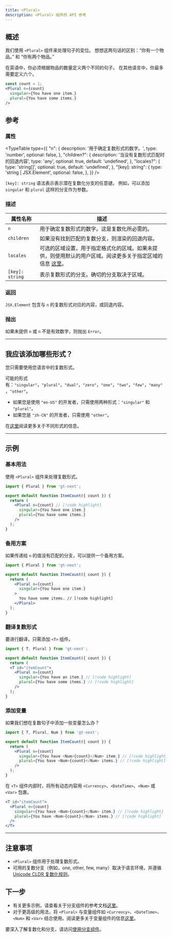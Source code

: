 ```yaml
---
title: <Plural>
description: <Plural> 组件的 API 参考
---
```


## 概述

我们使用 `<Plural>` 组件来处理句子的变位。
想想这两句话的区别：“你有一个物品。” 和 “你有两个物品。”

在英语中，你必须根据物品的数量定义两个不同的句子。
在其他语言中，你最多需要定义六个。

```jsx
const count = 1;
<Plural n={count}
  singular={You have one item.}
  plural={You have some items.}
/>
```

## 参考

### 属性

<TypeTable
  type={{
    "n": {
      description: '用于确定复数形式的数字。',
      type: 'number',
      optional: false,
    },
    "children?": {
      description: '当没有复数形式匹配时的回退内容',
      type: 'any',
      optional: true,
      default: 'undefined',
    },
    "locales?": {
      type: 'string[]',
      optional: true,
      default: 'undefined',
    },
    "[key]: string": {
      type: 'string | JSX.Element',
      optional: false,
    },
  }}
/>

`[key]: string` 语法表示表示潜在复数化分支的任意键。
例如，可以添加 `singular` 和 `plural` 这样的分支作为参数。

### 描述
| 属性名称 | 描述 |
|-----------|-------------|
| `n` | 用于确定复数形式的数字。这是复数化所必需的。 |
| `children` | 如果没有找到匹配的复数分支，则渲染的回退内容。 |
| `locales`   | 可选的区域设置，用于指定格式化的区域。如果未提供，则使用默认的用户区域。阅读更多关于指定区域的信息 [这里](https://developer.mozilla.org/en-US/docs/Web/JavaScript/Reference/Global_Objects/Intl#locales_argument)。                                            |
| `[key]: string` | 表示复数形式的分支。确切的分支取决于区域。 |


### 返回

`JSX.Element` 包含与 `n` 的复数形式对应的内容，或回退内容。

### 抛出

如果未提供 `n` 或 `n` 不是有效数字，则抛出 `Error`。

---

## 我应该添加哪些形式？

您只需要使用您语言中的复数形式。

可能的形式有：`"singular"`，`"plural"`，`"dual"`，`"zero"`，`"one"`，`"two"`，`"few"`，`"many"`，`"other"`。

* 如果您是使用 `"en-US"` 的开发者，只需使用两种形式：`"singular"` 和 `"plural"`。
* 如果您是 `"zh-CN"` 的开发者，只需使用 `"other"`。

在[这里](https://cldr.unicode.org/index/cldr-spec/plural-rules)阅读更多关于不同形式的信息。

---

## 示例

### 基本用法
使用 `<Plural>` 组件来处理复数形式。

```jsx title="BasicExample.jsx" copy
import { Plural } from 'gt-next';

export default function ItemCount({ count }) {
  return (
    <Plural n={count} // [!code highlight]
      singular={You have one item.}
      plural={You have some items.}
    />
  );
}
```

### 备用方案
如果传递给 `n` 的值没有匹配的分支，可以提供一个备用方案。

```jsx title="FallbackExample.jsx" copy
import { Plural } from 'gt-next';

export default function ItemCount({ count }) {
  return (
    <Plural n={count}
      singular={You have one item.}
    >
      You have some items. // [!code highlight]
    </Plural>
  );
}
```

### 翻译复数形式
要进行翻译，只需添加 `<T>` 组件。

```jsx title="PluralExample.jsx" copy
import { T, Plural } from 'gt-next';

export default function ItemCount({ count }) {
  return (
  <T id="itemCount">
    <Plural n={count}
      singular={You have an item.} // [!code highlight]
      plural={You have some items.} // [!code highlight]
    />
  );
}
```

### 添加变量
如果我们想在复数句子中添加一些变量怎么办？

```jsx title="PluralExample.jsx" copy
import { T, Plural, Num } from 'gt-next';

export default function ItemCount({ count }) {
  return (
    <Plural n={count}
      singular={You have <Num>{count}</Num> item.} // [!code highlight]
      plural={You have <Num>{count}</Num> items.} // [!code highlight]
    />
  );
}
```

在 `<T>` 组件内部时，将所有动态内容用 `<Currency>`、`<DateTime>`、`<Num>` 或 `<Var>` 包裹。
```jsx
<T id="itemCount">
  <Plural n={count}
    singular={You have <Num>{count}</Num> item.} // [!code highlight]
    plural={You have <Num>{count}</Num> items.} // [!code highlight]
  />
</T>
```

---

## 注意事项
 * `<Plural>` 组件用于处理复数形式。
 * 可用的复数分支（例如，one, other, few, many）取决于语言环境，并遵循[Unicode CLDR 复数化规则](https://cldr.unicode.org/index/cldr-spec/plural-rules)。

## 下一步
 * 有关更多示例，请查看关于分支组件的参考文档[这里](/docs/next/reference/using-branching-components)。
 * 对于更高级的用法，将 `<Plural>` 与变量组件如 `<Currency>`、`<DateTime>`、`<Num>` 和 `<Var>` 结合使用。阅读更多关于变量组件的信息[这里](/docs/next/reference/using-variable-components)。

要深入了解复数化和分支，请访问[使用分支组件](/docs/next/reference/using-branching-components)。